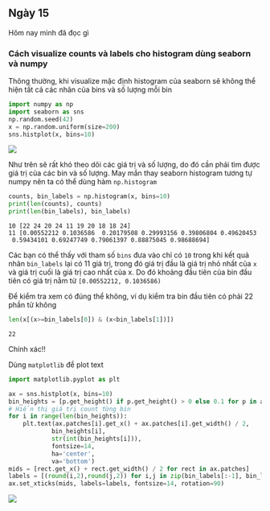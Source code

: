 ## Ngày 15

Hôm nay mình đã đọc gì

### Cách visualize counts và labels cho histogram dùng seaborn và numpy

Thông thường, khi visualize mặc định histogram của seaborn sẽ không thể hiện tất cả các nhãn của bins và số lượng mỗi bin

```python
import numpy as np
import seaborn as sns 
np.random.seed(42)
x = np.random.uniform(size=200)
sns.histplot(x, bins=10)
```
![](images/02-2024/20/normal_histogram.png)

Như trên sẽ rất khó theo dõi các giá trị và số lượng, do đó cần phải tìm được giá trị của các bin và số lượng. May mắn thay seaborn histogram tương tự numpy nên ta có thể dùng hàm `np.histogram`

```python
counts, bin_labels = np.histogram(x, bins=10)
print(len(counts), counts)
print(len(bin_labels), bin_labels)
```

```python_output
10 [22 24 20 24 11 19 20 18 18 24]
11 [0.00552212 0.1036586  0.20179508 0.29993156 0.39806804 0.49620453
 0.59434101 0.69247749 0.79061397 0.88875045 0.98688694]
```

Các bạn có thể thấy với tham số `bins` đưa vào chỉ có `10` trong khi kết quả nhãn  `bin_labels` lại có 11 giá trị, trong đó giá trị đầu là giá trị nhỏ nhất của `x` và giá trị cuối là giá trị cao nhất của x. Do đó khoảng đầu tiên của bin đầu tiên có giá trị nằm từ `[0.00552212, 0.1036586)`

Để kiểm tra xem có đúng thể không, ví dụ kiểm tra bin đầu tiên có phải 22 phần tử không

```python
len(x[(x>=bin_labels[0]) & (x<bin_labels[1])])
```

```python_output
22
```

Chính xác!!

Dùng `matplotlib` để plot text

```python
import matplotlib.pyplot as plt 

ax = sns.histplot(x, bins=10)
bin_heights = [p.get_height() if p.get_height() > 0 else 0.1 for p in ax.patches]
# Hiển thị giá trị count từng bin
for i in range(len(bin_heights)):
    plt.text(ax.patches[i].get_x() + ax.patches[i].get_width() / 2,
            bin_heights[i],
            str(int(bin_heights[i])),
            fontsize=14,
            ha='center',
            va='bottom')
mids = [rect.get_x() + rect.get_width() / 2 for rect in ax.patches]
labels = [(round(i,2),round(j,2)) for i,j in zip(bin_labels[:-1], bin_labels[1:])]
ax.set_xticks(mids, labels=labels, fontsize=14, rotation=90)
```

![](images/02-2024/20/after_labeling.png)
